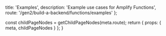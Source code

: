 
  title: 'Examples',
  description: 'Example use cases for Amplify Functions',
  route: '/gen2/build-a-backend/functions/examples'
};

  const childPageNodes = getChildPageNodes(meta.route);
  return {
    props: {
      meta,
      childPageNodes
    }
  };
}

<Overview childPageNodes={props.childPageNodes} />

